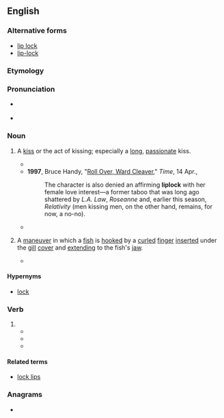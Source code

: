 {{also|lip-lock|lip lock}}
==English==

===Alternative forms===
* [[lip lock]]
* [[lip-lock]]

===Etymology===
{{compound|en|lip|lock}}

===Pronunciation===
* {{a|UK}} {{IPA|en|/ˈlɪpˌlɒk/}}
* {{hyphenation|en|lip|lock}}

===Noun===
{{en-noun|~}}

# {{lb|en|chiefly|US|informal}} A [[kiss]] or the act of kissing; especially a [[long]], [[passionate]] kiss.
#* {{quote-book|en|year=1989  |title=Panthers in the Skins of Men |author=Charles Nelson |page=25 |ISBN=|passage=We figgered a gal might give us a lil '''liplock'''. }}
#* '''1997''', Bruce Handy, "[https://web.archive.org/web/20071113225815/http://www.time.com/time/magazine/article/0,9171,986188-5,00.html Roll Over, Ward Cleaver]," ''Time'', 14 Apr.,
#*: The character is also denied an affirming '''liplock''' with her female love interest—a former taboo that was long ago shattered by ''L.A. Law'', ''Roseanne'' and, earlier this season, ''Relativity'' (men kissing men, on the other hand, remains, for now, a no-no).
#* {{quote-book|en|year=2015 |title=Portal Combat|author=Bryan Cohen |page= |ISBN=|passage=Dhiraj leaned over and kissed her on the lips.She gently returned the '''liplock'''.}}
# {{lb|en|fishing}} A [[maneuver]] in which a [[fish]] is [[hook]]ed by a [[curled]] [[finger]] [[insert]]ed under the [[gill]] [[cover]] and [[extend]]ing to the fish's [[jaw]].
#* {{quote-book|en|year=1991  |title=Outdoor Oklahoma - Volumes 47-48 |author=|page=31 |ISBN=|passage=Regardless of whatever other qualities may differentiate Sooner fishermen, they are identical in that each has spent a good part of their lives dreaming about catching one nice bass — a whopper of such bulk  that the traditional thumb and forefinger '''liplock''' wouldn't be nearly enough to hoist their catch into the boat.}}

====Hypernyms====
* [[lock]]

===Verb===
{{en-verb}}

# {{alt form|en|lip-lock}}
#* {{quote-book|en|year=1993 |title=Losing It: The Virginity Myth |author=Louis M. Crosier |page= 83|ISBN=|passage=In terms of effectiveness, it must have been a pretty decent line, because she just smiled and '''liplocked''' me. }}
#* {{quote-book|en|year=2000 |title=The Single Man|author=John Paschal, Mark Louis |page=116 |ISBN=|passage=A bout with the common cold was fair tradeoff for the chance to '''liplock''' with Joy Jeffers, the prettiest girl in school.}}
#* {{quote-book|en|year=2005  |title=The Grrl Genius Guide to Sex (with Other People)|author=Cathryn Michon |page= |ISBN=|passage=Of course, I hadn't told David that I regarded him as sort of an amphibious starter kit, one of a series of frogs I would need to '''liplock''' on my way to finding, if not an actual prince, at the very least a somewhat normal guy.}}

====Related terms====
* [[lock lips]]

===Anagrams===
* {{anagrams|en|a=cikllop|Pollick|pillock}}